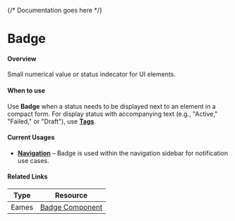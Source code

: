 

<Meta of={BadgeStories} />

{/* Documentation goes here */}

# Badge

#### Overview

Small numerical value or status indecator for UI elements.


#### When to use 

Use **Badge** when a status needs to be displayed next to an element in a compact form. For display status with accompanying text (e.g., "Active," "Failed," or "Draft"), use **[Tags](https://mparticle.github.io/aquarium/?path=/story/components-data-display-tag--primary)**. 


#### Current Usages

- **[Navigation](https://mparticle.github.io/aquarium/?path=/story/components-navigation-globalnavigation--primary)** – Badge is used within the navigation sidebar for notification use cases.



#### Related Links

| Type  | Resource                                                                                                                                               |
| ----- | ------------------------------------------------------------------------------------------------------------------------------------------------------ |
| Eames | [Badge Component](https://www.figma.com/design/veXnmignQnJz8StIq10VJ5/Eames-2.0---Foundations-%26-Components?node-id=399-0&node-type=canvas&t=B6HJWqqDsUOypZQj-0) |

